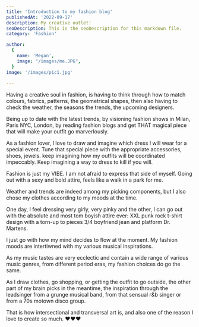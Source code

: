 ```yaml
---
title: 'Introduction to my fashion blog'
publishedAt: '2022-09-17'
description: My creative outlet!
seoDescription: This is the seoDescription for this markdown file.
category: 'Fashion'

author:
  {
    name: 'Megan',
    image: "/images/me.JPG",
  }
image: '/images/pic1.jpg'
  
---
```




Having a creative soul in fashion, is having to think through how to match colours, fabrics, patterns, the geometrical shapes, then also having to check the weather, the seasons the trends, the upcoming designers. 

Being up to date with the latest trends, by visioning fashion shows in Milan, Paris NYC, London, by reading fashion blogs and get THAT magical piece that will make your outfit go marverlously. 

As a fashion lover, I love to draw and imagine which dress I will wear for a special event. Tune that special piece with the appropriate accessories, shoes, jewels. keep imagining how my outfits will be coordinated impeccably. 
Keep imagining a way to dress to kill if you will. 

Fashion is just my VIBE. I am not afraid to express that side of myself. Going out with a sexy and bold attire, feels like a walk in a park for me.

Weather and trends are indeed among my picking components, but I also chose my clothes according to my moods at the time. 

One day, I feel dressing very girly, very pinky and the other, I can go out with the absolute and most tom boyish attire ever: XXL punk rock t-shirt design with a torn-up to pieces 3/4 boyfriend jean and platform Dr. Martens.

I just go with how my mind decides to flow at the moment. My fashion moods are intertiwned with my various musical inspirations. 

As my music tastes are very ecclectic and contain a wide range of various music genres, from different period eras, my fashion choices do go the same.

As I draw clothes, go shopping, or getting the outfit to go outside, the other part of my brain picks in the meantime, the inspiration through the leadsinger from a grunge musical band, from that sensual r&b singer or 
 from a 70s motown disco group.

 That is how intersectional and transversal art is, and also one of the reason I love to create so much. ❤️❤️❤️




